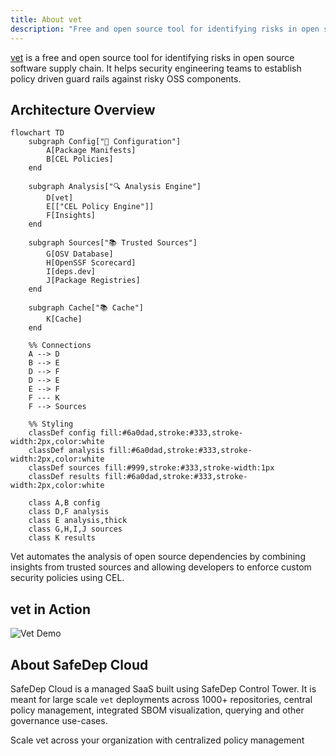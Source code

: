 ```yaml
---
title: About vet
description: "Free and open source tool for identifying risks in open source software supply chain"
---
```


[vet](https://github.com/safedep/vet) is a free and open source tool for identifying risks in open source software supply chain. It helps security engineering teams to establish policy driven guard rails against risky OSS components.

## Architecture Overview

```mermaid
flowchart TD
    subgraph Config["🔧 Configuration"]
        A[Package Manifests]
        B[CEL Policies]
    end

    subgraph Analysis["🔍 Analysis Engine"]
        D[vet]
        E[["CEL Policy Engine"]]
        F[Insights]
    end

    subgraph Sources["📚 Trusted Sources"]
        G[OSV Database]
        H[OpenSSF Scorecard]
        I[deps.dev]
        J[Package Registries]
    end

    subgraph Cache["📚 Cache"]
        K[Cache]
    end

    %% Connections
    A --> D
    B --> E
    D --> F
    D --> E
    E --> F
    F --- K
    F --> Sources

    %% Styling
    classDef config fill:#6a0dad,stroke:#333,stroke-width:2px,color:white
    classDef analysis fill:#6a0dad,stroke:#333,stroke-width:2px,color:white
    classDef sources fill:#999,stroke:#333,stroke-width:1px
    classDef results fill:#6a0dad,stroke:#333,stroke-width:2px,color:white

    class A,B config
    class D,F analysis
    class E analysis,thick
    class G,H,I,J sources
    class K results
```

Vet automates the analysis of open source dependencies by combining insights from trusted sources and allowing developers to enforce custom security policies using CEL.

## vet in Action

<div style={{textAlign: 'center'}}>
    <img src="/images/vet/vet-demo.gif" alt="Vet Demo" style={{maxWidth: '100%', height: 'auto'}} />
</div>

## About SafeDep Cloud

SafeDep Cloud is a managed SaaS built using SafeDep Control Tower. It is meant for large scale `vet` deployments across 1000+ repositories, central policy management, integrated SBOM visualization, querying and other governance use-cases. 

<Card title="Get Started with SafeDep Cloud" icon="cloud" href="/cloud/quickstart">
  Scale vet across your organization with centralized policy management
</Card>